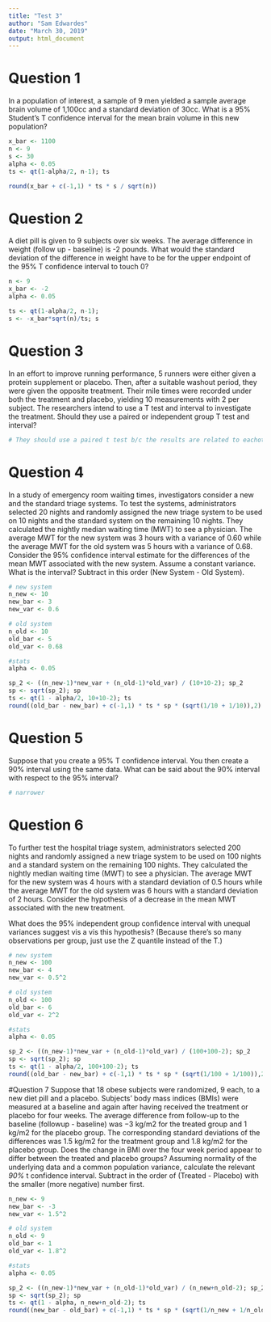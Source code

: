 ```yaml
---
title: "Test 3"
author: "Sam Edwardes"
date: "March 30, 2019"
output: html_document
---
```


# Question 1
In a population of interest, a sample of 9 men yielded a sample average brain volume of 1,100cc and a standard deviation of 30cc. What is a 95% Student's T confidence interval for the mean brain volume in this new population?

```r
x_bar <- 1100
n <- 9
s <- 30
alpha <- 0.05
ts <- qt(1-alpha/2, n-1); ts

round(x_bar + c(-1,1) * ts * s / sqrt(n))
```

# Question 2
A diet pill is given to 9 subjects over six weeks. The average difference in weight (follow up - baseline) is -2 pounds. What would the standard deviation of the difference in weight have to be for the upper endpoint of the 95% T confidence interval to touch 0?

```r
n <- 9
x_bar <- -2
alpha <- 0.05

ts <- qt(1-alpha/2, n-1); 
s <- -x_bar*sqrt(n)/ts; s
```

# Question 3
In an effort to improve running performance, 5 runners were either given a protein supplement or placebo. Then, after a suitable washout period, they were given the opposite treatment. Their mile times were recorded under both the treatment and placebo, yielding 10 measurements with 2 per subject. The researchers intend to use a T test and interval to investigate the treatment. Should they use a paired or independent group T test and interval?

```r
# They should use a paired t test b/c the results are related to eachother...

```

# Question 4
In a study of emergency room waiting times, investigators consider a new and the standard triage systems. To test the systems, administrators selected 20 nights and randomly assigned the new triage system to be used on 10 nights and the standard system on the remaining 10 nights. They calculated the nightly median waiting time (MWT) to see a physician. The average MWT for the new system was 3 hours with a variance of 0.60 while the average MWT for the old system was 5 hours with a variance of 0.68. Consider the 95% confidence interval estimate for the differences of the mean MWT associated with the new system. Assume a constant variance. What is the interval? Subtract in this order (New System - Old System).

```r
# new system
n_new <- 10
new_bar <- 3
new_var <- 0.6

# old system
n_old <- 10
old_bar <- 5
old_var <- 0.68

#stats
alpha <- 0.05

sp_2 <- ((n_new-1)*new_var + (n_old-1)*old_var) / (10+10-2); sp_2
sp <- sqrt(sp_2); sp
ts <- qt(1 - alpha/2, 10+10-2); ts
round((old_bar - new_bar) + c(-1,1) * ts * sp * (sqrt(1/10 + 1/10)),2)
```

# Question 5
Suppose that you create a 95% T confidence interval. You then create a 90% interval using the same data. What can be said about the 90% interval with respect to the 95% interval?
```r
# narrower
```
# Question 6
To further test the hospital triage system, administrators selected 200 nights and randomly assigned a new triage system to be used on 100 nights and a standard system on the remaining 100 nights. They calculated the nightly median waiting time (MWT) to see a physician. The average MWT for the new system was 4 hours with a standard deviation of 0.5 hours while the average MWT for the old system was 6 hours with a standard deviation of 2 hours. Consider the hypothesis of a decrease in the mean MWT associated with the new treatment.

What does the 95% independent group confidence interval with unequal variances suggest vis a vis this hypothesis? (Because there's so many observations per group, just use the Z quantile instead of the T.)
```r
# new system
n_new <- 100
new_bar <- 4
new_var <- 0.5^2

# old system
n_old <- 100
old_bar <- 6
old_var <- 2^2

#stats
alpha <- 0.05

sp_2 <- ((n_new-1)*new_var + (n_old-1)*old_var) / (100+100-2); sp_2
sp <- sqrt(sp_2); sp
ts <- qt(1 - alpha/2, 100+100-2); ts
round((old_bar - new_bar) + c(-1,1) * ts * sp * (sqrt(1/100 + 1/100)),2)
```

#Question 7
Suppose that 18 obese subjects were randomized, 9 each, to a new diet pill and a placebo. Subjects’ body mass indices (BMIs) were measured at a baseline and again after having received the treatment or placebo for four weeks. The average difference from follow-up to the baseline (followup - baseline) was −3 kg/m2 for the treated group and 1 kg/m2 for the placebo group. The corresponding standard deviations of the differences was 1.5 kg/m2 for the treatment group and 1.8 kg/m2 for the placebo group. Does the change in BMI over the four week period appear to differ between the treated and placebo groups? Assuming normality of the underlying data and a common population variance, calculate the relevant *90%* t confidence interval. Subtract in the order of (Treated - Placebo) with the smaller (more negative) number first.
```r
n_new <- 9
new_bar <- -3
new_var <- 1.5^2

# old system
n_old <- 9
old_bar <- 1
old_var <- 1.8^2

#stats
alpha <- 0.05

sp_2 <- ((n_new-1)*new_var + (n_old-1)*old_var) / (n_new+n_old-2); sp_2
sp <- sqrt(sp_2); sp
ts <- qt(1 - alpha, n_new+n_old-2); ts
round((new_bar - old_bar) + c(-1,1) * ts * sp * (sqrt(1/n_new + 1/n_old)),2)
```

